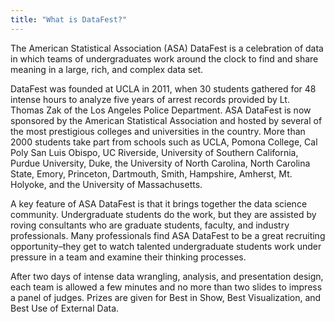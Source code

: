 ```yaml
---
title: "What is DataFest?"
---
```


The American Statistical Association (ASA) DataFest is a celebration of data in which teams of undergraduates work around the clock to find and share meaning in a large, rich, and complex data set.

DataFest was founded at UCLA in 2011, when 30 students gathered for 48 intense hours to analyze five years of arrest records provided by Lt. Thomas Zak of the Los Angeles Police Department. ASA DataFest is now sponsored by the American Statistical Association and hosted by several of the most prestigious colleges and universities in the country. More than 2000 students take part from schools such as UCLA, Pomona College, Cal Poly San Luis Obispo, UC Riverside, University of Southern California, Purdue University, Duke, the University of North Carolina, North Carolina State, Emory, Princeton, Dartmouth, Smith, Hampshire, Amherst, Mt. Holyoke, and the University of Massachusetts.

A key feature of ASA DataFest is that it brings together the data science community. Undergraduate students do the work, but they are assisted by roving consultants who are graduate students, faculty, and industry professionals. Many professionals find ASA DataFest to be a great recruiting opportunity--they get to watch talented undergraduate students work under pressure in a team and examine their thinking processes.

After two days of intense data wrangling, analysis, and presentation design, each team is allowed a few minutes and no more than two slides to impress a panel of judges. Prizes are given for Best in Show, Best Visualization, and Best Use of External Data.
